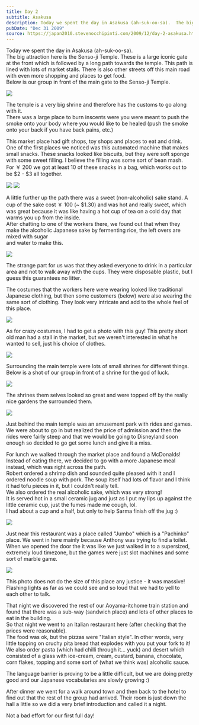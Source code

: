 ```yaml
---
title: Day 2
subtitle: Asakusa
description: Today we spent the day in Asakusa (ah-suk-oo-sa).  The big attraction here is the Senso-ji Temple. These is a large iconic gate at the front...
pubDate: "Dec 31 2009"
source: https://japan2010.stevenocchipinti.com/2009/12/day-2-asakusa.html
---
```



Today we spent the day in Asakusa (ah-suk-oo-sa).  
The big attraction here is the Senso-ji Temple. These is a large iconic gate at the front which is followed by a long path towards the temple. This path is lined with lots of market stalls. There is also other streets off this main road with even more shopping and places to get food.  
Below is our group in front of the main gate to the Senso-ji Temple.

<Img originalAspectRatio src="2009-japan/m3wjqmrkyrizcienvevx.jpg" />

The temple is a very big shrine and therefore has the customs to go along with it.  
There was a large place to burn inscents were you were meant to push the smoke onto your body where you would like to be healed (push the smoke onto your back if you have back pains, etc.)

This market place had gift shops, toy shops and places to eat and drink.  
One of the first places we noticed was this automated machine that makes small snacks. These snacks looked like biscuits, but they were soft sponge with some sweet filling. I believe the filling was some sort of bean mash.  
For ￥ 200 we got at least 10 of these snacks in a bag, which works out to be $2 - $3 all together.

<Grid>
  <Img src="2009-japan/tw0bi6n2sx7cvwxbkm32.jpg" />
  <Img src="2009-japan/czujhbu4epxwmhqslfv8.jpg" />
</Grid>

A little further up the path there was a sweet (non-alcoholic) sake stand. A cup of the sake cost ￥ 100 (~ $1.30) and was hot and really sweet, which was great because it was like having a hot cup of tea on a cold day that warms you up from the inside.  
After chatting to one of the workers there, we found out that when they make the alcoholic Japanese sake by fermenting rice, the left overs are mixed with sugar  
and water to make this.

<Img originalAspectRatio src="2009-japan/a6njzsrjf95ju9aoc7ex.jpg" />

The strange part for us was that they asked everyone to drink in a particular area and not to walk away with the cups. They were disposable plastic, but I guess this guarantees no litter.

The costumes that the workers here were wearing looked like traditional Japanese clothing, but then some customers (below) were also wearing the same sort of clothing. They look very intricate and add to the whole feel of this place.

<Img originalAspectRatio src="2009-japan/n4k0vwjtqbc1lyd63qu3.jpg" />

As for crazy costumes, I had to get a photo with this guy! This pretty short old man had a stall in the market, but we weren't interested in what he wanted to sell, just his choice of clothes.

<Img src="2009-japan/eijl5eun9ea7qjh9otbo.jpg" />

Surrounding the main temple were lots of small shrines for different things. Below is a shot of our group in front of a shrine for the god of luck.

<Img originalAspectRatio src="2009-japan/hdzf0el932wgilol3gbp.jpg" />

The shrines them selves looked so great and were topped off by the really nice gardens the surrounded them.

<Img src="2009-japan/jnx8gjhfankkblz8i1e2.jpg" />

Just behind the main temple was an amusement park with rides and games. We were about to go in but realized the price of admission and then the rides were fairly steep and that we would be going to Disneyland soon enough so decided to go get some lunch and give it a miss.

For lunch we walked through the market place and found a McDonalds! Instead of eating there, we decided to go with a more Japanese meal instead, which was right across the path.  
Robert ordered a shrimp dish and sounded quite pleased with it and I ordered noodle soup with pork. The soup itself had lots of flavor and I think it had tofu pieces in it, but I couldn't really tell.  
We also ordered the real alcoholic sake, which was very strong!  
It is served hot in a small ceramic jug and just as I put my lips up against the little ceramic cup, just the fumes made me cough, lol.  
I had about a cup and a half, but only to help Sarma finish off the jug :)

<Img originalAspectRatio src="2009-japan/vxbxoak0u8qislpexbma.jpg" />

Just near this restaurant was a place called "Jumbo" which is a "Pachinko" place. We went in here mainly because Anthony was trying to find a toilet. When we opened the door the it was like we just walked in to a supersized, extremely loud timezone, but the games were just slot machines and some sort of marble game.

<Img originalAspectRatio src="2009-japan/fswksvxvdgvdbdhzx8kl.jpg" />

This photo does not do the size of this place any justice - it was massive!  
Flashing lights as far as we could see and so loud that we had to yell to each other to talk.

That night we discovered the rest of our Aoyama-itchome train station and found that there was a sub-way (sandwich place) and lots of other places to eat in the building.  
So that night we went to an Italian restaurant here (after checking that the prices were reasonable).  
The food was ok, but the pizzas were "Italian style". In other words, very little topping on cruchy pita bread that explodes with you put your fork to it!  
We also order pasta (which had chilli through it... yuck) and desert which consisted of a glass with ice-cream, cream, custard, banana, chocolate, corn flakes, topping and some sort of (what we think was) alcoholic sauce.

The language barrier is proving to be a little difficult, but we are doing pretty good and our Japanese vocabularies are slowly growing :)

After dinner we went for a walk around town and then back to the hotel to find out that the rest of the group had arrived. Their room is just down the hall a little so we did a very brief introduction and called it a night.

Not a bad effort for our first full day!
